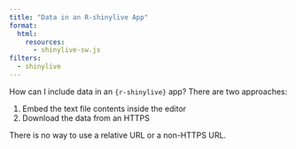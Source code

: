 ```yaml
---
title: "Data in an R-shinylive App"
format:
  html:
    resources: 
      - shinylive-sw.js
filters:
  - shinylive
---
```


How can I include data in an `{r-shinylive}` app? There are two approaches:

1. Embed the text file contents inside the editor
2. Download the data from an HTTPS

::: callout-important
There is no way to use a relative URL or a non-HTTPS URL.
:::


